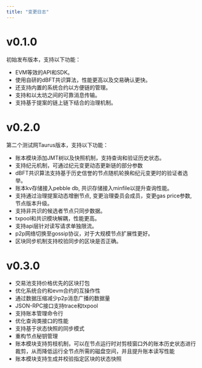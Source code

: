 ```yaml
---
title: "变更日志"
---
```


# v0.1.0
初始发布版本，支持以下功能：
- EVM等效的API和SDK。
- 使用自研的dBFT共识算法，性能更高以及交易确认更快。
- 还支持内置的系统合约以方便链的管理。
- 支持和以太坊之间的可靠消息传输。
- 支持基于提案的链上链下结合的治理机制。

# v0.2.0
第二个测试网Taurus版本，支持以下功能：
- 账本模块添加JMT树以及快照机制，支持查询和验证历史状态。
- 支持纪元机制，可通过纪元变更动态更新链的部分参数
- dBFT共识算法支持基于历史信誉的节点随机轮换和纪元变更时的验证者选举。
- 账本kv存储接入pebble db, 共识存储接入minfile以提升查询性能。
- 支持通过治理提案动态增删节点, 变更治理委员会成员，变更gas price参数, 节点版本升级。
- 支持非共识的候选者节点只同步数据。
- txpool和共识模块解耦，性能更高。
- 支持api层针对读写请求单独限流。
- p2p网络切换至gossip协议，对于大规模节点扩展性更好。
- 区块同步机制支持校验同步的区块是否正确。

# v0.3.0
- 交易池支持价格优先的区块打包
- 优化系统合约和evm合约的互操作性
- 通过数据压缩减少p2p消息广播的数据量
- JSON-RPC接口支持trace和txpool
- 支持账本管理命令行
- 优化查询类接口的性能
- 支持基于状态快照的同步模式
- 重构节点秘钥管理
- 账本模块支持剪枝机制，可以在节点运行时对剪枝窗口外的账本历史状态进行裁剪，从而降低运行全节点所需的磁盘空间，并且提升账本读写性能
- 账本模块支持生成并校验指定区块的状态快照